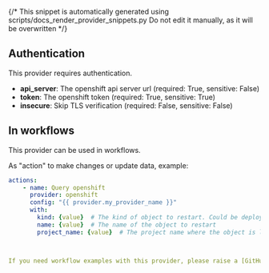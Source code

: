 {/* This snippet is automatically generated using scripts/docs_render_provider_snippets.py 
Do not edit it manually, as it will be overwritten */}

## Authentication
This provider requires authentication.
- **api_server**: The openshift api server url (required: True, sensitive: False)
- **token**: The openshift token (required: True, sensitive: True)
- **insecure**: Skip TLS verification (required: False, sensitive: False)


## In workflows

This provider can be used in workflows.



As "action" to make changes or update data, example:
```yaml
actions:
    - name: Query openshift
      provider: openshift
      config: "{{ provider.my_provider_name }}"
      with:
        kind: {value}  # The kind of object to restart. Could be deployments, statefulset, daemonset.
        name: {value}  # The name of the object to restart
        project_name: {value}  # The project name where the object is located```



If you need workflow examples with this provider, please raise a [GitHub issue](https://github.com/keephq/keep/issues).
